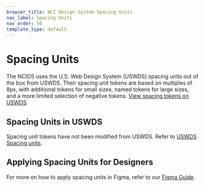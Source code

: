 ```yaml
---
browser_title: NCI Design System Spacing Units
nav_label: Spacing Units
nav_order: 50
template_type: default
---
```


# Spacing Units

The NCIDS uses the U.S. Web Design System (USWDS) spacing units out of the box from USWDS. Their spacing unit tokens are based on multiples of 8px, with additional tokens for small sizes, named tokens for large sizes, and a more limited selection of negative tokens.
[View spacing tokens on USWDS](https://designsystem.digital.gov/design-tokens/spacing-units/).

## Spacing Units in USWDS

Spacing unit tokens have not been modified from USWDS. Refer to [USWDS Spacing units](https://designsystem.digital.gov/design-tokens/spacing-units/).

## Applying Spacing Units for Designers

For more on how to apply spacing units in Figma, refer to our [Figma Guide](/get-started/figma-guide).
